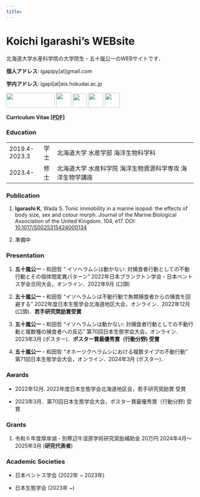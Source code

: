 ```yaml
---
title: 
---
```


# **Koichi Igarashi's WEBsite**

北海道大学水産科学院の大学院生・五十嵐公一のWEBサイトです．

**個人アドレス**: igapipy[at]gmail.com

**学内アドレス**: igapi[at]eis.hokudai.ac.jp

<a href="https://researchmap.jp/igapijie"> <img src="./images/researchmap130.gif" width="130" height="40"/></a> <a href="https://scholar.google.co.jp/citations?user=AEWO65QAAAAJ&hl=ja&oi=sra"> <img src="./images/google-scholar-square-icon.png" width="41" height="41"/></a> <a href="https://twitter.com/igapije"> <img src="./images/logo-black.png" width="38" height="38"/></a> <a href="https://www.researchgate.net/profile/Koichi-Igarashi-3"> <img src="./images/researchgate.png" width="40" height="40"/></a> <a href="https://orcid.org/0000-0002-3537-9239"> <img src="./images/orcid_logo.png" width="40" height="40"/></a>

**Curriculum Vitae [[PDF]](https://drive.google.com/file/d/1XdL0A5Qe0u0uUpyLZfPBGsuuAM_cjCgj/view?usp=drive_link)**

### Education

|               |      |                                                           |
|---------------|------|-----------------------------------------------------------|
| 2019.4-2023.3 | 学士 | 北海道大学 水産学部 海洋生物科学科                        |
| 2023.4-       | 修士 | 北海道大学 水産科学院 海洋生物資源科学専攻 海洋生物学講座 |

### Publication

1.  **Igarashi K**, Wada S. Tonic immobility in a marine isopod: the effects of body size, sex and colour morph. Journal of the Marine Biological Association of the United Kingdom. 104, e17. DOI: [10.1017/S0025315424000134](https://www.cambridge.org/core/journals/journal-of-the-marine-biological-association-of-the-united-kingdom/article/tonic-immobility-in-a-marine-isopod-the-effects-of-body-size-sex-and-colour-morph/403A769D47ED406FCF06D1055071F1E5)

2.  準備中

### Presentation

1.  **五十嵐公一**・和田哲 " イソへラムシは動かない: 対捕食者行動としての不動行動とその個体間変異パターン" 2022年日本プランクトン学会・日本ベントス学会合同大会，オンライン．2022年9月 (口頭)

2.  **五十嵐公一**・和田哲 "イソへラムシは不動行動で魚類捕食者からの捕食を回避する" 2022年度日本生態学会北海道地区大会，オンライン．2022年12月 (口頭)．**若手研究奨励賞受賞**

3.  **五十嵐公一**・和田哲 "イソへラムシは動かない: 対捕食者行動としての不動行動と複数種の捕食者への反応" 第70回日本生態学会大会，オンライン．2023年3月 (ポスター)．**ポスター賞最優秀賞（行動分野) 受賞**

4.  **五十嵐公一**・和田哲 "オホーツクヘラムシにおける複数タイプの不動行動" 第71回日本生態学会大会，オンライン．2024年3月 (ポスター)．

### Awards

-   2022年12月. 2022年度日本生態学会北海道地区会，若手研究奨励賞 受賞

-   2023年3月．第70回日本生態学会大会，ポスター賞最優秀賞（行動分野) 受賞

### Grants

1.  令和６年度厚岸湖・別寒辺牛湿原学術研究奨励補助金 20万円 2024年4月〜2025年3月 (**研究代表者**)

### Academic Societies

-   日本ベントス学会 (2022年 \~ 2023年)

-   日本生態学会 (2023年 \~)
